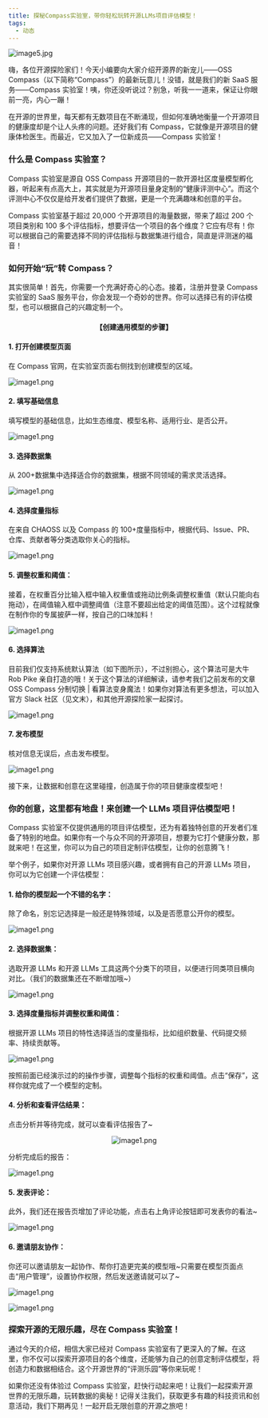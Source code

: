 ```yaml
---
title: 探秘Compass实验室，带你轻松玩转开源LLMs项目评估模型！
tags:
  - 动态
---
```


![image5.jpg](media/report.png)

<!--truncate-->

嗨，各位开源探险家们！今天小编要向大家介绍开源界的新宠儿——OSS Compass（以下简称“Compass”）的最新玩意儿！没错，就是我们的新 SaaS 服务——Compass 实验室！咦，你还没听说过？别急，听我一一道来，保证让你眼前一亮，内心一蹦！

在开源的世界里，每天都有无数项目在不断涌现，但如何准确地衡量一个开源项目的健康度却是个让人头疼的问题。还好我们有 Compass，它就像是开源项目的健康体检医生。而最近，它又加入了一位新成员——Compass 实验室！

### 什么是 Compass 实验室？

Compass 实验室是源自 OSS Compass 开源项目的一款开源社区度量模型孵化器，听起来有点高大上，其实就是为开源项目量身定制的“健康评测中心”。而这个评测中心不仅仅是给开发者们提供了数据，更是一个充满趣味和创意的平台。

Compass 实验室基于超过 20,000 个开源项目的海量数据，带来了超过 200 个项目类别和 100 多个评估指标，想要评估一个项目的各个维度？它应有尽有！你可以根据自己的需要选择不同的评估指标与数据集进行组合，简直是评测迷的福音！

### 如何开始“玩”转 Compass？

其实很简单！首先，你需要一个充满好奇心的心态。接着，注册并登录 Compass 实验室的 SaaS 服务平台，你会发现一个奇妙的世界。你可以选择已有的评估模型，也可以根据自己的兴趣定制一个。

<center>

#### 【创建通用模型的步骤】

</center>

#### 1. 打开创建模型页面

在 Compass 官网，在实验室页面右侧找到创建模型的区域。

![image1.png](<media/image(16).png>)

#### 2. 填写基础信息

填写模型的基础信息，比如生态维度、模型名称、适用行业、是否公开。

![image1.png](<media/image(2).png>)

#### 3. 选择数据集

从 200+数据集中选择适合你的数据集，根据不同领域的需求灵活选择。

![image1.png](<media/image(3).png>)

#### 4. 选择度量指标

在来自 CHAOSS 以及 Compass 的 100+度量指标中，根据代码、Issue、PR、仓库、贡献者等分类选取你关心的指标。

![image1.png](<media/image(4).png>)

#### 5. 调整权重和阈值：

接着，在权重百分比输入框中输入权重值或拖动比例条调整权重值（默认只能向右拖动），在阈值输入框中调整阈值（注意不要超出给定的阈值范围）。这个过程就像在制作你的专属披萨一样，按自己的口味加料！

![image1.png](<media/image(5).png>)

#### 6. 选择算法

目前我们仅支持系统默认算法（如下图所示），不过别担心，这个算法可是大牛 Rob Pike 亲自打造的哦！关于这个算法的详细解读，请参考我们之前发布的文章 OSS Compass 分制切换 | 看算法变身魔法！如果你对算法有更多想法，可以加入官方 Slack 社区（见文末），和其他开源探险家一起探讨。

![image1.png](<media/image(6).png>)

#### 7. 发布模型

核对信息无误后，点击发布模型。

![image1.png](<media/image(7).png>)

接下来，让数据和创意在这里碰撞，创造属于你的项目健康度模型吧！

### 你的创意，这里都有地盘！来创建一个 LLMs 项目评估模型吧！

Compass 实验室不仅提供通用的项目评估模型，还为有着独特创意的开发者们准备了特别的地盘。如果你有一个与众不同的开源项目，想要为它打个健康分数，那就来吧！在这里，你可以为自己的项目定制评估模型，让你的创意腾飞！

举个例子，如果你对开源 LLMs 项目感兴趣，或者拥有自己的开源 LLMs 项目，你可以为它创建一个评估模型：

#### 1. 给你的模型起一个不错的名字：

除了命名，别忘记选择是一般还是特殊领域，以及是否愿意公开你的模型。

![image1.png](<media/image(8).png>)

#### 2. 选择数据集：

选取开源 LLMs 和开源 LLMs 工具这两个分类下的项目，以便进行同类项目横向对比。（我们的数据集还在不断增加哦~）

![image1.png](<media/image(9).png>)

#### 3. 选择度量指标并调整权重和阈值：

根据开源 LLMs 项目的特性选择适当的度量指标，比如组织数量、代码提交频率、持续贡献等。

![image1.png](<media/image(10).png>)

按照前面已经演示过的的操作步骤，调整每个指标的权重和阈值。点击“保存”，这样你就完成了一个模型的定制。

#### 4. 分析和查看评估结果：

点击分析并等待完成，就可以查看评估报告了~

<center>

![image1.png](<media/image(11).png>)

</center>

分析完成后的报告：

![image1.png](<media/image(12).png>)

#### 5. 发表评论：

此外，我们还在报告页增加了评论功能，点击右上角评论按钮即可发表你的看法~

![image1.png](<media/image(13).png>)

#### 6. 邀请朋友协作：

你还可以邀请朋友一起协作、帮你打造更完美的模型哦~只需要在模型页面点击“用户管理”，设置协作权限，然后发送邀请就可以了~

![image1.png](<media/image(14).png>)

![image1.png](<media/image(15).png>)

### 探索开源的无限乐趣，尽在 Compass 实验室！

通过今天的介绍，相信大家已经对 Compass 实验室有了更深入的了解。在这里，你不仅可以探索开源项目的各个维度，还能够为自己的创意定制评估模型，将创造力和数据相结合。这个开源世界的“评测乐园”等你来玩呢！

如果你还没有体验过 Compass 实验室，赶快行动起来吧！让我们一起探索开源世界的无限乐趣，玩转数据的奥秘！记得关注我们，获取更多有趣的科技资讯和创意活动，我们下期再见！一起开启无限创意的开源之旅吧！
